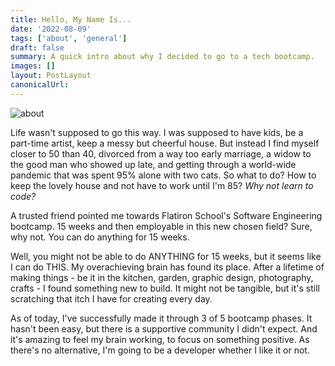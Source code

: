 ```yaml
---
title: Hello, My Name Is...
date: '2022-08-09'
tags: ['about', 'general']
draft: false
summary: A quick intro about why I decided to go to a tech bootcamp.
images: []
layout: PostLayout
canonicalUrl:
---
```


![about](/static/images/headshot.jpg)

Life wasn't supposed to go this way. I was supposed to have kids, be a part-time artist, keep a messy but cheerful house. But instead I find myself closer to 50 than 40, divorced from a way too early marriage, a widow to the good man who showed up late, and getting through a world-wide pandemic that was spent 95% alone with two cats. So what to do? How to keep the lovely house and not have to work until I'm 85? _Why not learn to code?_

A trusted friend pointed me towards Flatiron School's Software Engineering bootcamp. 15 weeks and then employable in this new chosen field? Sure, why not. You can do anything for 15 weeks.

Well, you might not be able to do ANYTHING for 15 weeks, but it seems like I can do THIS. My overachieving brain has found its place. After a lifetime of making things - be it in the kitchen, garden, graphic design, photography, crafts - I found something new to build. It might not be tangible, but it's still scratching that itch I have for creating every day.

As of today, I've successfully made it through 3 of 5 bootcamp phases. It hasn't been easy, but there is a supportive community I didn't expect. And it's amazing to feel my brain working, to focus on something positive. As there's no alternative, I'm going to be a developer whether I like it or not.
